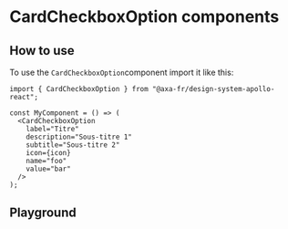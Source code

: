 
<Meta of={CardCheckboxOptionStories} name="CardCheckboxOption" />

# CardCheckboxOption components

## How to use

To use the `CardCheckboxOption`component import it like this:

```tsx
import { CardCheckboxOption } from "@axa-fr/design-system-apollo-react";

const MyComponent = () => (
  <CardCheckboxOption
    label="Titre"
    description="Sous-titre 1"
    subtitle="Sous-titre 2"
    icon={icon}
    name="foo"
    value="bar"
  />
);
```

## Playground

<Canvas
  of={CardCheckboxOptionStories.CardCheckboxOptionStory}
  sourceState="shown"
/>
<Controls of={CardCheckboxOptionStories.CardCheckboxOptionStory} />
